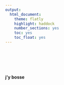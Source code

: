 ---
output: 
  html_document: 
    theme: flatly
    highlight: haddock
    number_sections: yes
    toc: yes
    toc_float: yes
---



<br><br>
<br><br>

**j'y bosse**